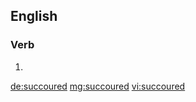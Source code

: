 ==English==

===Verb===
{{head|en}}

# {{en-past of|succour}}

[[de:succoured]]
[[mg:succoured]]
[[vi:succoured]]